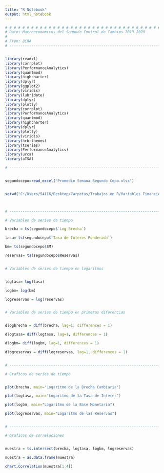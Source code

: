 ---
title: "R Notebook"
output: html_notebook
---



```{r}


# # # # # # # # # # # # # # # # # # # # # # # # # # # # # # # # # # # # # # # # # # # # # #
# Datos Macroeconomicos del Segundo Control de Cambios 2019-2020
#
# From: BCRA
# --------------------------------------------------------------------------------------- #


library(readxl)
library(corrplot) 
library(PerformanceAnalytics) 
library(quantmod)
library(highcharter)
library(dplyr)
library(ggplot2) 
library(viridis)
library(lubridate)
library(dplyr)
library(plotly)
library(corrplot) 
library(PerformanceAnalytics) 
library(quantmod)
library(highcharter)
library(dplyr)
library(plotly)
library(viridis)
library(hrbrthemes)
library(tseries)
library(PerformanceAnalytics)
library(urca)
library(aTSA)

# --------------------------------------------------------------------------------------- #


segundocepo=read_excel("Promedio Semana Segundo Cepo.xlsx")


setwd("C:/Users/54116/Desktop/Carpetas/Trabajos en R/Variables Financieras")



# --------------------------------------------------------------------------------------- #

# Variables de series de tiempo

brecha = ts(segundocepo$`Log Brecha`)

tasa= ts(segundocepo$`Tasa de Interes Ponderada`)

bm= ts(segundocepo$BM)

reservas= ts(segundocepo$Reservas)


# Variables de series de tiempo en logaritmos


logtasa= log(tasa)

logbm= log(bm)

logreservas = log(reservas)


# Variables de series de tiempo en primeras diferencias


dlogbrecha = diff(brecha, lag=1, differences = 1)

dlogtasa= diff(logtasa, lag=1, differences = 1)

dlogbm= diff(logbm, lag=1, differences = 1)

dlogreservas = diff(logreservas, lag=1, differences = 1)


# --------------------------------------------------------------------------------------- #

# Graficos de series de tiempo


plot(brecha, main="Logaritmo de la Brecha Cambiaria")

plot(logtasa, main="Logaritmo de la Tasa de Interes")

plot(logbm, main="Logaritmo de la Base Monetaria")

plot(logreservas, main="Logaritmo de las Reservas")


# --------------------------------------------------------------------------------------- #

# Graficos de correlaciones


muestra = ts.intersect(brecha, logtasa, logbm, logreservas)

muestra = as.data.frame(muestra)

chart.Correlation(muestra[1:4])



```
